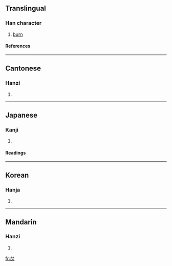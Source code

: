 ==Translingual==
===Han character===
{{Han char|rn=86|rad=火|as=08|sn=12|four=4480<sub>9</sub>|canj=木木火 (DDF)}}
# [[burn]]
====References====
{{Han ref|kx=0673.130|dkj=19100|dj=1081.150|hdz=32208.090|uh=711A|ud=28954|bh=B549|bd=46409}}

----
==Cantonese==
===Hanzi===
{{yue-hanzi|jyut=|y=fan4}}
# {{defn|Cantonese}}

----
==Japanese==
===Kanji===
{{ja-kanji|grade=|rs=火08}}
# {{defn|Japanese}} 
====Readings====
{{ja-readings|on=[[ふん]] (fun)|kun=[[やく]] (yaku)}}

----
==Korean==
===Hanja===
{{ko-hanja|hangeul=분|eumhun=|rv=bun|mr=pun|y=pun}}
# {{defn|Korean}}

----
==Mandarin==
===Hanzi===
{{cmn-hanzi|pin=[[fén]] ([[fen2]])|wg=fen<sup>2</sup>}}
# {{defn|Mandarin}}

[[fr:焚]]